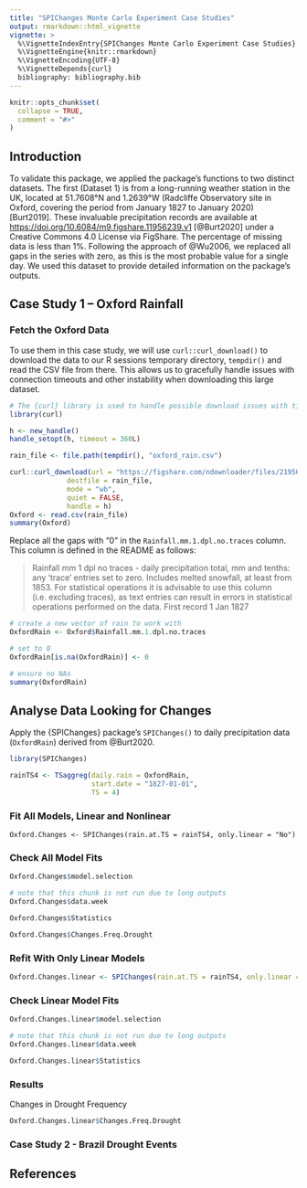 ```yaml
---
title: "SPIChanges Monte Carlo Experiment Case Studies"
output: rmarkdown::html_vignette
vignette: >
  %\VignetteIndexEntry{SPIChanges Monte Carlo Experiment Case Studies}
  %\VignetteEngine{knitr::rmarkdown}
  %\VignetteEncoding{UTF-8}
  %\VignetteDepends{curl}
  bibliography: bibliography.bib
---
```


```r
knitr::opts_chunk$set(
  collapse = TRUE,
  comment = "#>"
)
```

## Introduction

To validate this package, we applied the package's functions to two distinct datasets.
The first (Dataset 1) is from a long-running weather station in the UK, located at 51.7608°N and 1.2639°W (Radcliffe Observatory site in Oxford, covering the period from January 1827 to January 2020) [Burt2019].
These invaluable precipitation records are available at  <https://doi.org/10.6084/m9.figshare.11956239.v1> [@Burt2020] under a Creative Commons 4.0 License via FigShare.
The percentage of missing data is less than 1%.
Following the approach of @Wu2006, we replaced all gaps in the series with zero, as this is the most probable value for a single day.
We used this dataset to provide detailed information on the package’s outputs.

## Case Study 1 -- Oxford Rainfall

### Fetch the Oxford Data

To use them in this case study, we will use `curl::curl_download()` to download the data to our R sessions temporary directory, `tempdir()` and read the CSV file from there.
This allows us to gracefully handle issues with connection timeouts and other instability when downloading this large dataset.

```r
# The {curl} library is used to handle possible download issues with timeouts
library(curl)

h <- new_handle()
handle_setopt(h, timeout = 360L)

rain_file <- file.path(tempdir(), "oxford_rain.csv")

curl::curl_download(url = "https://figshare.com/ndownloader/files/21950895",
              destfile = rain_file,
              mode = "wb",
              quiet = FALSE,
              handle = h)
Oxford <- read.csv(rain_file)
summary(Oxford)
```

Replace all the gaps with "0" in the `Rainfall.mm.1.dpl.no.traces` column.
This column is defined in the README as follows:

  >Rainfall mm 1 dpl no traces - daily precipitation total, mm and tenths: any 'trace' entries set to zero. Includes melted snowfall, at least from 1853. For statistical operations it is advisable to use this column (i.e. excluding traces), as text entries can result in errors in statistical operations performed on the data. First record 1 Jan 1827

```r
# create a new vector of rain to work with
OxfordRain <- Oxford$Rainfall.mm.1.dpl.no.traces

# set to 0
OxfordRain[is.na(OxfordRain)] <- 0

# ensure no NAs
summary(OxfordRain)
```

## Analyse Data Looking for Changes

Apply the {SPIChanges} package's `SPIChanges()` to daily precipitation data (`OxfordRain`) derived from @Burt2020.


```r
library(SPIChanges)

rainTS4 <- TSaggreg(daily.rain = OxfordRain,
                    start.date = "1827-01-01",
                    TS = 4)
```

### Fit All Models, Linear and Nonlinear

```
Oxford.Changes <- SPIChanges(rain.at.TS = rainTS4, only.linear = "No")
```

### Check All Model Fits

```r
Oxford.Changes$model.selection
```

<!--- @gabrielblaine, can you please add details here about how to interpret these outputs?
What are you looking for as a user of the package to evaluate these values from the models in this section, here?
--->

```r
# note that this chunk is not run due to long outputs
Oxford.Changes$data.week

Oxford.Changes$Statistics

Oxford.Changes$Changes.Freq.Drought
```

<!--- @gabrielblaine, can you please add details here about how to interpret these outputs?
What are you looking for as a user of the package to evaluate these values from the models in this section, here?

Can we somehow shorten the outputs to highlight what's important for users to understand how to use the package?
--->

### Refit With Only Linear Models

```r
Oxford.Changes.linear <- SPIChanges(rain.at.TS = rainTS4, only.linear = "Yes")
```

### Check Linear Model Fits

```r
Oxford.Changes.linear$model.selection
```

```r
# note that this chunk is not run due to long outputs
Oxford.Changes.linear$data.week

Oxford.Changes.linear$Statistics
```

<!--- @gabrielblaine, can you please add details here about how to interpret these outputs?
What are you looking for as a user of the package to evaluate these values from the models in this section, here?

Can we somehow shorten the outputs to highlight what's important for users to understand how to use the package?
--->

### Results

Changes in Drought Frequency

```r
Oxford.Changes.linear$Changes.Freq.Drought
```

<!--- @gabrielblaine, can you please add details here about how to interpret these outputs? --->

<!--- @gabrielblaine, can you please add the code for the figures, 5, 6, 7 and Table 6 from the paper here?
--->

### Case Study 2 - Brazil Drought Events

<!--- @gabrielblaine, can you please add the code for the Brazil case study model fits and figure 8 here?

We'll need to fetch the data, assuming it's freely available? 
--->

## References
